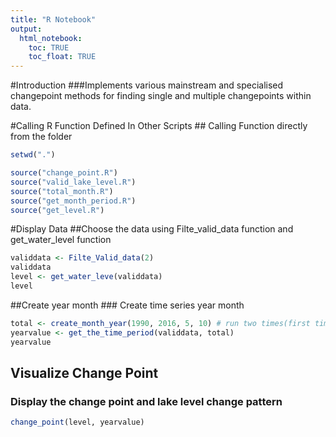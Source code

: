 ---
title: "R Notebook"
output:  
  html_notebook:
    toc: TRUE
    toc_float: TRUE
---

#Introduction
###Implements various mainstream and specialised changepoint methods for finding single and multiple changepoints within data.


#Calling R Function Defined In Other Scripts
## Calling Function directly from the folder
```{r,message=FALSE, comment= NA}
setwd(".")

source("change_point.R")
source("valid_lake_level.R")
source("total_month.R")
source("get_month_period.R")
source("get_level.R")
```

#Display Data
##Choose the data using Filte_valid_data function and get_water_level function
```{r, message=FALSE, comment= NA}
validdata <- Filte_Valid_data(2)
validdata
level <- get_water_leve(validdata)
level
```

##Create year month
### Create time series year month
```{r, message = FALSE, comment= NA}
total <- create_month_year(1990, 2016, 5, 10) # run two times(first time download the package)
yearvalue <- get_the_time_period(validdata, total)
yearvalue
```

## Visualize Change Point 
### Display the change point and lake level change pattern
```{r, echo=FALSE, message=FALSE, comment= NA, fig.width=9}
change_point(level, yearvalue)
```
